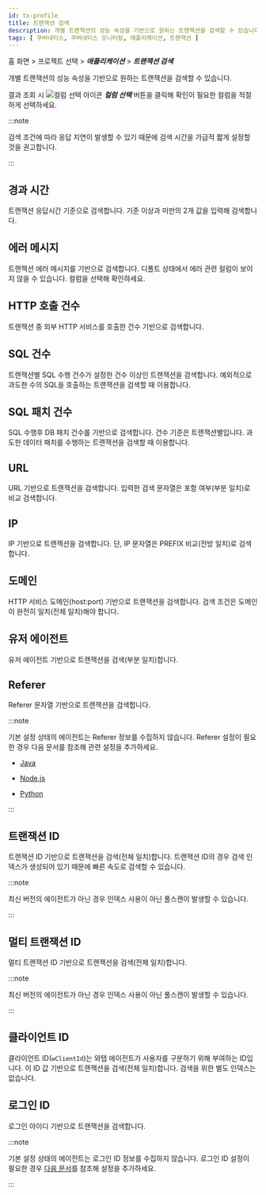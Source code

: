 ```yaml
---
id: tx-profile
title: 트랜잭션 검색
description: 개별 트랜잭션의 성능 속성을 기반으로 원하는 트랜잭션을 검색할 수 있습니다.
tags: [ 쿠버네티스, 쿠버네티스 모니터링, 애플리케이션, 트랜잭션 ]
---
```


홈 화면 > 프로젝트 선택 > ***애플리케이션*** > ***트랜잭션 검색***

<ImgLang img='whatap_application_analysis_tx_profile.png' desc='트랜잭션 검색' />

개별 트랜잭션의 성능 속성을 기반으로 원하는 트랜잭션을 검색할 수 있습니다.

<ImgLang img='whatap_application_analysis_tx_profile_column.png' desc='컬럼 선택' />

결과 조회 시 ![컬럼 선택 아이콘](/img/ico-column-set.svg) ***컬럼 선택*** 버튼을 클릭해 확인이 필요한 컬럼을 적절하게 선택하세요.

:::note

검색 조건에 따라 응답 지연이 발생할 수 있기 때문에 검색 시간을 가급적 짧게 설정할 것을 권고합니다.

:::

## 경과 시간

<ImgLang img='whatap_application_analysis_tx_profile_time.png' desc='경과 시간' />

트랜잭션 응답시간 기준으로 검색합니다. 기준 이상과 미만의 2개 값을 입력해 검색합니다.

## 에러 메시지

<ImgLang img='whatap_application_analysis_tx_profile_error.png' desc='에러 메시지' />

트랜잭션 에러 메시지를 기반으로 검색합니다. 디폴트 상태에서 에러 관련 컬럼이 보이지 않을 수 있습니다. 컬럼을 선택해 확인하세요.

## HTTP 호출 건수

<ImgLang img='whatap_application_analysis_tx_profile_http.png' desc='HTTP 호출 건수' />

트랜잭션 중 외부 HTTP 서비스를 호출한 건수 기반으로 검색합니다.

## SQL 건수

<ImgLang img='whatap_application_analysis_tx_profile_sql.png' desc='SQL 건수' />

트랜잭션별 SQL 수행 건수가 설정한 건수 이상인 트랜잭션을 검색합니다. 예외적으로 과도한 수의 SQL을 호출하는 트랜잭션을 검색할 때 이용합니다.

## SQL 패치 건수

<ImgLang img='whatap_application_analysis_tx_profile_sqlfetch.png' desc='SQL 패치 건수' />

SQL 수행후 DB 패치 건수를 기반으로 검색합니다. 건수 기준은 트랜잭션별입니다. 과도한 데이터 패치를 수행하는 트랜잭션을 검색할 때 이용합니다.

## URL

<ImgLang img='whatap_application_analysis_tx_profile_url.png' desc='URL' />

URL 기반으로 트랜잭션을 검색합니다. 입력한 검색 문자열은 포함 여부(부분 일치)로 비교 검색합니다.

## IP

<ImgLang img='whatap_application_analysis_tx_profile_ip.png' desc='IP' />

IP 기반으로 트랜잭션을 검색합니다. 단, IP 문자열은 PREFIX 비교(전방 일치)로 검색합니다.

## 도메인

<ImgLang img='whatap_application_analysis_tx_profile_domain.png' desc='도메인' />

HTTP 서비스 도메인(host\:port) 기반으로 트랜잭션을 검색합니다. 검색 조건은 도메인이 완전히 일치(전체 일치)해야 합니다.

## 유저 에이전트

<ImgLang img='whatap_application_analysis_tx_profile_useragent.png' desc='유저 에이전트' />

유저 에이전트 기반으로 트랜잭션을 검색(부분 일치)합니다. 

## Referer

<ImgLang img='whatap_application_analysis_tx_profile_referer.png' desc='Referer' />

Referer 문자열 기반으로 트랜잭션을 검색합니다.

:::note

기본 설정 상태의 에이전트는 Referer 정보를 수집하지 않습니다. Referer 설정이 필요한 경우 다음 문서를 참조해 관련 설정을 추가하세요.

* [Java](../java/analysis-apm-trs#stat-referer)

* [Node.js](../nodejs/analysis-apm-trs#stat-referer)

* [Python](../python/analysis-apm-trs#stat-referer)

:::

## 트랜잭션 ID

<ImgLang img='whatap_application_analysis_tx_profile_tid.png' desc='트랜잭션 ID' />

트랜잭션 ID 기반으로 트랜잭션을 검색(전체 일치)합니다. 트랜잭션 ID의 경우 검색 인덱스가 생성되어 있기 때문에 빠른 속도로 검색할 수 있습니다.

:::note

최신 버전의 에이전트가 아닌 경우 인덱스 사용이 아닌 풀스캔이 발생할 수 있습니다.

:::

## 멀티 트랜잭션 ID

<ImgLang img='whatap_application_analysis_tx_profile_mtid.png' desc='멀티 트랜잭션 ID' />

멀티 트랜잭션 ID 기반으로 트랜잭션을 검색(전체 일치)합니다.

:::note

최신 버전의 에이전트가 아닌 경우 인덱스 사용이 아닌 풀스캔이 발생할 수 있습니다.

:::

## 클라이언트 ID

<ImgLang img='whatap_application_analysis_tx_profile_clientid.png' desc='클라이언트 ID' />

클라이언트 ID(`wClientId`)는 와탭 에이전트가 사용자를 구분하기 위해 부여하는 ID입니다. 이 ID 값 기반으로 트랜잭션을 검색(전체 일치)합니다. 검색을 위한 별도 인덱스는 없습니다.

## 로그인 ID

<ImgLang img='whatap_application_analysis_tx_profile_loginid.png' desc='로그인 ID' />

로그인 아이디 기반으로 트랜잭션을 검색합니다.

:::note

기본 설정 상태의 에이전트는 로그인 ID 정보를 수집하지 않습니다. 로그인 ID 설정이 필요한 경우 [다음 문서](../java/script-plugin#common-plugin)를 참조해 설정을 추가하세요.

:::